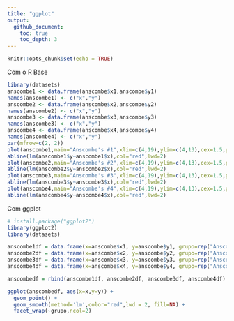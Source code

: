 ```yaml
---
title: "ggplot"
output:   
  github_document:
    toc: true
    toc_depth: 3
---
```

```r
knitr::opts_chunk$set(echo = TRUE)
```


Com o R Base
```r
library(datasets)
anscombe1 <- data.frame(anscombe$x1,anscombe$y1)
names(anscombe1) <- c("x","y")
anscombe2 <- data.frame(anscombe$x2,anscombe$y2)
names(anscombe2) <- c("x","y")
anscombe3 <- data.frame(anscombe$x3,anscombe$y3)
names(anscombe3) <- c("x","y")
anscombe4 <- data.frame(anscombe$x4,anscombe$y4)
names(anscombe4) <- c("x","y")
par(mfrow=c(2, 2))
plot(anscombe1,main="Anscombe's #1",xlim=c(4,19),ylim=c(4,13),cex=1.5,pch=19)
abline(lm(anscombe1$y~anscombe1$x),col="red",lwd=2)
plot(anscombe2,main="Anscombe's #2",xlim=c(4,19),ylim=c(4,13),cex=1.5,pch=19)
abline(lm(anscombe2$y~anscombe2$x),col="red",lwd=2)
plot(anscombe3,main="Anscombe's #3",xlim=c(4,19),ylim=c(4,13),cex=1.5,pch=19)
abline(lm(anscombe3$y~anscombe3$x),col="red",lwd=2)
plot(anscombe4,main="Anscombe's #4",xlim=c(4,19),ylim=c(4,13),cex=1.5,pch=19)
abline(lm(anscombe4$y~anscombe4$x),col="red",lwd=2)
```

Com ggplot 

```r
# install.package("ggplot2")
library(ggplot2)
library(datasets)

anscombe1df = data.frame(x=anscombe$x1, y=anscombe$y1, grupo=rep("Anscombe 1",11))
anscombe2df = data.frame(x=anscombe$x2, y=anscombe$y2, grupo=rep("Anscombe 2",11))
anscombe3df = data.frame(x=anscombe$x3, y=anscombe$y3, grupo=rep("Anscombe 3",11))
anscombe4df = data.frame(x=anscombe$x4, y=anscombe$y4, grupo=rep("Anscombe 4",11))

anscombedf = rbind(anscombe1df, anscombe2df, anscombe3df, anscombe4df)

ggplot(anscombedf, aes(x=x,y=y)) + 
  geom_point() +
  geom_smooth(method='lm',color="red",lwd = 2, fill=NA) +
  facet_wrap(~grupo,ncol=2)

```
